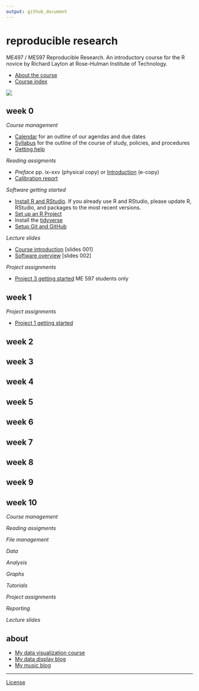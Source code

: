 ```yaml
---
output: github_document
---
```


# reproducible research 

ME497 / ME597 Reproducible Research. An introductory course for the R novice by Richard Layton at Rose-Hulman Institute of Technology.

- [About the course](cm/cm000_about-the-course.md)   
- [Course index](cm/README.md)   

<!-- - [Project due dates](cm/cm002a_deadlines.md)  -->

![](resources/images/rr-flow-2.png)

## week 0

*Course management*

- [Calendar](cm/cm000_calendar.md) for an outline of our agendas and due dates 
- [Syllabus](cm/cm001_syllabus.md) for the outline of the course of study, policies, and procedures 
- [Getting help ](cm/cm002b_getting-help.md)  

*Reading assigments*

- *Preface* pp. ix--xxv (physical copy) or  [Introduction](http://r4ds.had.co.nz/introduction.html) (e-copy)          
- [Calibration report](resources/readings/calibration-report.pdf)

*Software getting started* 

- [Install R and RStudio](cm/cm0010_install-R-RStudio.md).  If you already use R and RStudio, please update R, RStudio, and packages to the most recent versions. 
- [Set up an R Project](https://github.com/DSR-RHIT/install-R-and-RStudio)  
- Install the [tidyverse](https://www.tidyverse.org)  
- [Setup Git and GitHub](cm/cm003_git-setup.md)  

*Lecture slides*

- [Course introduction](slides/slides001_introduction.pdf) [slides 001] 
- [Software overview](slides/slides002_software.pdf) [slides 002] 

*Project assignments*

- [Project 3 getting started](cm/cm7301_project-3_start.md) ME 597 students only

## week 1

*Project assignments*

- [Project 1 getting started](cm/cm7101_project-1_start.md) 

## week 2

## week 3

## week 4

## week 5

## week 6

## week 7

## week 8

## week 9

## week 10

*Course management*

*Reading assigments*

*File management*

*Data*

*Analysis*

*Graphs*

*Tutorials*

*Project assignments*

*Reporting*

*Lecture slides*




<!-- ## week 1 -->

<!-- Reading: Chapters 2 & 3 and *Having Git ignore files* (p.99).   -->

<!-- - [Three principles of reproducibility](slides/slides003_start-report.pdf) [slides]   -->

<!-- File management  -->

<!-- - [Having Git ignore files](cm/cm008_project-1_gitignore.md)  -->

<!-- Project 1 tutorials  -->

<!-- - [Project 1 overview](cm/cm004_project-1_overview.md)  -->
<!-- - [Initialize the project](cm/cm005_project-1_initialize.md)  -->
<!-- - [Download resource and data files](cm/cm006_project-1_downloads.md)  -->
<!-- - [Start your first script](cm/cm007_project-1_first-script.md)  -->
<!-- - [Explore the data](cm/cm009_project-1_explore-data.md)  -->
<!-- - [Tidy the data](cm/cm010_project-1_tidy-data.md)  -->






<!-- ## week 2 -->

<!-- Reading: Section 11.2  -->

<!-- Project 1 tutorials  -->

<!-- - [Visually check the data](cm/cm011_project-1_graph-first-look.md)  -->
<!-- - [Perform a linear regression](cm/cm012_project-1_regression.md)  -->
<!-- - [Create the calibration graph](cm/cm013_project-1_graph-better.md)  -->
<!-- - [Write the client report](cm/cm015_project-1_report.md)  -->
<!-- - [When the data change](cm/cm017_project-1_data-change.md)  -->
<!-- - [Adding references to a report](cm/cm018_project-1_references.md)  -->
<!-- - [Project 1: Wrap-up](cm/cm049_project-1_wrapup.md)  -->

<!-- Optional   -->

<!-- - [Graph extras](cm/cm014_project-1_graph-extras.md)  -->
<!-- - [Preparing a report for transmittal](cm/cm016_project-1_report-transmittal.md)  -->

<!-- ## week 3 -->

<!-- Reading: Sections 6.2 and 6.3  -->

<!-- Tutorials  -->

<!-- - [Getting data into R](cm/cm020_getting-data-into-R.md)  -->
<!-- - [Reshaping data from wide to long form](cm/cm021_reshaping-data.md)  -->
<!-- - [Visual interpretation of the gather function](slides/slides004_visual-gather.pdf)  [slides]  -->

<!-- Project  -->

<!-- - [Initialize project 2](cm/cm019_project-2_start.md)  -->

<!-- ## week 4  -->

<!-- Reading: Chapter 7  -->

<!-- Tutorials  -->

<!-- - [Review of tools for preparing data](cm/cm022_review-data-prep.md)  -->
<!-- - [Start a new "practiceR" project](cm/cm023_practiceR.md)  -->
<!-- - [practiceR: Get a handle on your data (7.1.1)](cm/cm024_ch07_handle-on-data.md)  -->
<!-- - [practiceR: Reshaping data (7.1.2)](cm/cm025_ch07_reshaping-data.md)  -->
<!-- - [practiceR: More data prep skills (7.1.3, 4, 6, 7)](cm/cm026_ch07_more-data-prep.md)  -->
<!-- - [practiceR: Subsetting (7.1.5)](cm/cm028_ch07_subsetting.md)  -->

<!-- Project  -->

<!-- - [Project 2 collaboration assignment](cm/cm027_project-2_reviewers.md)  -->

<!-- ## week 5  -->

<!-- Reading: Sections 5.3 and 5.4  -->

<!-- Project  -->

<!-- - [GitHub: Collaborating](cm/cm029_collaborating-github.md)  -->
<!-- - [GitHub: Managing changes and conflicts](cm/cm030_change-conflict-revert.md)  -->
<!-- - [Comprehensive checklist for reproducibility](http://ropensci.github.io/reproducibility-guide/sections/checklist/)  -->

<!-- ## week 6  -->

<!-- Reading: Sections 4.1, 4.2, and 4.3     -->
<!-- Reading for class discussion: [Good enough practices for scientific computing](http://swcarpentry.github.io/good-enough-practices-in-scientific-computing/)   -->

<!-- Tutorials  -->

<!-- - [Graph tour overview](cm/cm034_graph-tour-overview.md)   -->
<!-- - [practiceR: Dot plot](cm/cm035_dot-plot.md)  -->
<!-- - [practiceR: Introduction to factors](cm/cm032_factors.md)  -->
<!-- - [practiceR: Working with factors](cm/cm033_working-with-factors.md)  -->

<!-- File management   -->

<!-- - [Deleting unnecessary files](cm/cm037_unlink-files.md)  -->

<!-- Project  -->

<!-- - [Project 2: Wrap-up](cm/cm040_project-2_wrapup.md)  -->
<!-- - [Project 3: Abstracts.](cm/cm031_project-3-descriptions.md)  -->
<!-- - [Project 3: Getting started](cm/cm037_project-3_collabs.md) -->




<!-- ## week 7  -->

<!-- Reading: Sections 9.1, 9.2.2, and 9.3.1     -->
<!-- Reading for class discussion: [Naming things](https://rawgit.com/Reproducible-Science-Curriculum/rr-organization1/master/organization-01-slides.html#1) (a slide presentation) and Hadley Wickham's [Style guide](http://adv-r.had.co.nz/Style.html)   -->

<!-- Tutorials  -->

<!-- - [practiceR: Histogram](cm/cm036_histogram.md)  -->
<!-- - [practiceR: Line graph](cm/cm045_line-graph.md)  -->

<!-- Reporting  -->

<!-- - [Controlling Word styles](cm/cm041_word-styles.md)  -->

<!-- File management  -->

<!-- - [Fixing the .Rproj won't launch problem](cm/cm043_rstudio_Rproj-not-open.md)  -->
<!-- - [Preventable version control conflicts](cm/cm044_preventable-vc-conflicts.md)  -->



<!-- ## week 8  -->

<!-- Reading: Sections 10.1.2, 10.2, and 10.4     -->
<!-- Reading for class discussion: [Everybody makes mistakes](resources/readings/Reinhart2015-Ch10-Everybody-makes-mistakes.pdf) -->

<!-- Tutorials  -->

<!-- - [practiceR: Scatterplot](cm/cm046_scatterplot.md)  -->
<!-- - [practiceR: Data grouping](cm/cm047_data-grouping.md)  -->
<!-- - [practiceR: Data joining](cm/cm048_data-joining.md)  -->

<!-- ## week 9  -->

<!-- Reading: Sections 13.1 and 13.2     -->
<!-- Reading for class discussion: [What computational scientists need to know about intellectual property law: A primer](https://osf.io/yi8k2/)  -->

<!-- Reporting  -->

<!-- - [practiceR: Numbering tables and figures](cm/cm050_Rmd-to-docx_table-numbers.md)  -->

<!-- File management -->

<!-- - [Run all scripts in sequence](cm/cm051_run-all-scripts.md)  -->

<!-- ## week 10  -->

<!-- Reading for class discussion: [Reproducible research: a dissenting opinion](http://cogprints.org/8675/1/ReproducibleResearch.pdf)  -->

<!-- - [Project 3 wrapup](cm/cm052_project-3_wrapup.md)  -->







## about

- [My data visualization course](https://github.com/DSR-RHIT/me447-visualizing-data) 
- [My data display blog](http://www.graphdoctor.com) 
- [My music blog](http://www.richardlaytonmusic.com)

---
[License](LICENSE.md)
